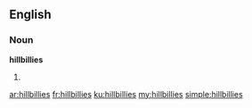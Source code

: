 ==English==
===Noun===
'''hillbillies'''
# {{plural of|[[hillbilly]]}}

[[ar:hillbillies]]
[[fr:hillbillies]]
[[ku:hillbillies]]
[[my:hillbillies]]
[[simple:hillbillies]]